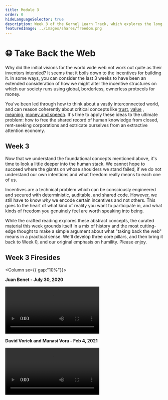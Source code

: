 ```yaml
---
title: Module 3
order: 0
hideLanguageSelector: true
description: Week 3 of the Kernel Learn Track, which explores the long history of ideas for building an open web and ensuring anyone, anywhere can access the stored knowledge of humanity.
featuredImage: ../images/shares/freedom.png
---
```


# 🌐 Take Back the Web

Why did the initial visions for the world wide web not work out quite as their inventors 
intended? It seems that it boils down to the incentives for building it. In some ways, you can 
consider the last 3 weeks to have been an extended consideration of how we might alter the 
incentive structures on which our society runs using global, borderless, ownerless protocols 
for money.

You've been led through how to think about a vastly interconnected world, and can reason 
coherently about critical concepts like [trust](/learn/module-0/trust), [value](/learn/module-1/value)
, [meaning](/learn/module-1/meaning), [money and speech](/learn/module-2/money-speech). It's 
time to apply these ideas to the ultimate problem: how to free the shared record of human 
knowledge from closed, rent-seeking corporations and extricate ourselves from an extractive 
attention economy. 

## Week 3

Now that we understand the foundational concepts mentioned above, it's time to look a little 
deeper into the human stack. We cannot hope to succeed where the giants on whose shoulders we 
stand failed, if we do not understand our own intentions and what freedom really means to each 
one of us.

Incentives are a technical problem which can be consciously engineered and secured with 
deterministic, auditable, and shared code. However, we still have to know _why_ we encode 
certain incentives and not others. This goes to the heart of what kind of reality you want to 
participate in, and what kinds of freedom you genuinely feel are worth speaking into being.

While the crafted reading explores these abstract concepts, the curated material this week 
grounds itself in a mix of history and the most cutting-edge thought to make a simple argument 
about what "taking back the web" means in a practical sense. We'll develop three core pillars, 
and then bring it back to Week 0, and our original emphasis on humility. Please enjoy.

## Week 3 Firesides

<Column sx={{ gap:"10%"}}>

<Box>

**Juan Benet - July 30, 2020**

<Video src="https://www.youtube-nocookie.com/embed/WjQ87t2s2y8?start=1257" />

</Box>

<Box>

**David Vorick and Manasi Vora - Feb 4, 2021**

<Video src="https://www.youtube-nocookie.com/embed/zNx7_qYdsrE?start=217" />

</Box>

</Column>



